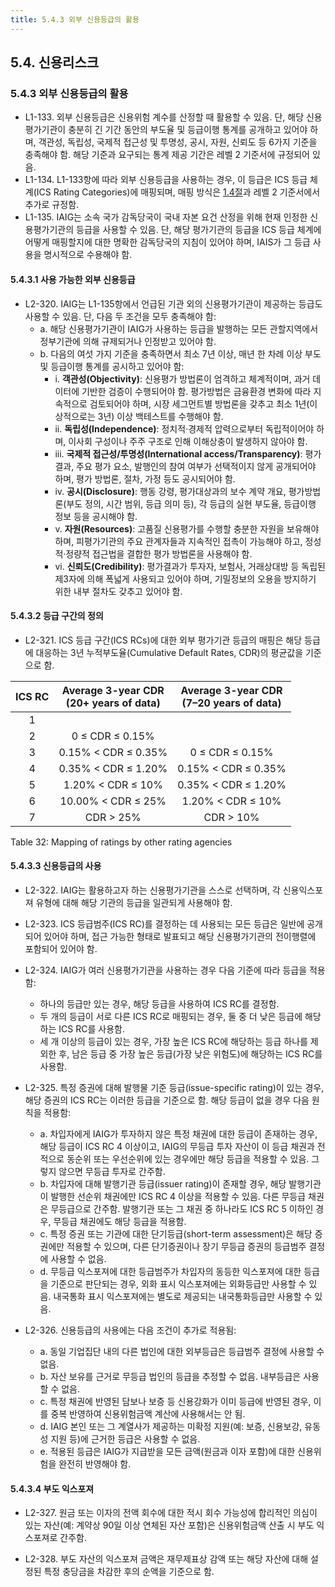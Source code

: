 ```yaml
---
title: 5.4.3 외부 신용등급의 활용
---
```

## 5.4. 신용리스크 
### 5.4.3 외부 신용등급의 활용

- L1-133. 외부 신용등급은 신용위험 계수를 산정할 때 활용할 수 있음. 단, 해당 신용평가기관이 충분히 긴 기간 동안의 부도율 및 등급이행 통계를 공개하고 있어야 하며, 객관성, 독립성, 국제적 접근성 및 투명성, 공시, 자원, 신뢰도 등 6가지 기준을 충족해야 함. 해당 기준과 요구되는 통계 제공 기간은 레벨 2 기준서에 규정되어 있음.
- L1-134. L1-133항에 따라 외부 신용등급을 사용하는 경우, 이 등급은 ICS 등급 체계(ICS Rating Categories)에 매핑되며, 매핑 방식은 [1.4절](/ko/ics/level/100#140)과 레벨 2 기준서에서 추가로 규정함.
- L1-135. IAIG는 소속 국가 감독당국이 국내 자본 요건 산정을 위해 현재 인정한 신용평가기관의 등급을 사용할 수 있음. 단, 해당 평가기관의 등급을 ICS 등급 체계에 어떻게 매핑할지에 대한 명확한 감독당국의 지침이 있어야 하며, IAIS가 그 등급 사용을 명시적으로 수용해야 함.

#### 5.4.3.1 사용 가능한 외부 신용등급

- L2-320. IAIG는 L1-135항에서 언급된 기관 외의 신용평가기관이 제공하는 등급도 사용할 수 있음. 단, 다음 두 조건을 모두 충족해야 함:
    - a. 해당 신용평가기관이 IAIG가 사용하는 등급을 발행하는 모든 관할지역에서 정부기관에 의해 규제되거나 인정받고 있어야 함.
    - b. 다음의 여섯 가지 기준을 충족하면서 최소 7년 이상, 매년 한 차례 이상 부도 및 등급이행 통계를 공시하고 있어야 함:
        - i. **객관성(Objectivity)**: 신용평가 방법론이 엄격하고 체계적이며, 과거 데이터에 기반한 검증이 수행되어야 함. 평가방법은 금융환경 변화에 따라 지속적으로 검토되어야 하며, 시장 세그먼트별 방법론을 갖추고 최소 1년(이상적으로는 3년) 이상 백테스트를 수행해야 함.
        - ii. **독립성(Independence)**: 정치적·경제적 압력으로부터 독립적이어야 하며, 이사회 구성이나 주주 구조로 인해 이해상충이 발생하지 않아야 함.
        - iii. **국제적 접근성/투명성(International access/Transparency)**: 평가 결과, 주요 평가 요소, 발행인의 참여 여부가 선택적이지 않게 공개되어야 하며, 평가 방법론, 절차, 가정 등도 공시되어야 함.
        - iv. **공시(Disclosure)**: 행동 강령, 평가대상과의 보수 계약 개요, 평가방법론(부도 정의, 시간 범위, 등급 의미 등), 각 등급의 실현 부도율, 등급이행 정보 등을 공시해야 함.
        - v. **자원(Resources)**: 고품질 신용평가를 수행할 충분한 자원을 보유해야 하며, 피평가기관의 주요 관계자들과 지속적인 접촉이 가능해야 하고, 정성적·정량적 접근법을 결합한 평가 방법론을 사용해야 함.
        - vi. **신뢰도(Credibility)**: 평가결과가 투자자, 보험사, 거래상대방 등 독립된 제3자에 의해 폭넓게 사용되고 있어야 하며, 기밀정보의 오용을 방지하기 위한 내부 절차도 갖추고 있어야 함.

#### 5.4.3.2 등급 구간의 정의

- L2-321. ICS 등급 구간(ICS RCs)에 대한 외부 평가기관 등급의 매핑은 해당 등급에 대응하는 3년 누적부도율(Cumulative Default Rates, CDR)의 평균값을 기준으로 함.

| ICS RC | Average 3-year CDR<br/> (20+ years of data)| Average 3-year CDR<br/> (7–20 years of data) |
|:------:|:-------------------:|:---------------------:|
| 1      |                      |                       |
| 2      | 0 ≤ CDR ≤ 0.15%      |                       |
| 3      | 0.15% < CDR ≤ 0.35%  | 0 ≤ CDR ≤ 0.15%       |
| 4      | 0.35% < CDR ≤ 1.20%  | 0.15% < CDR ≤ 0.35%   |
| 5      | 1.20% < CDR ≤ 10%    | 0.35% < CDR ≤ 1.20%   |
| 6      | 10.00% < CDR ≤ 25%   | 1.20% < CDR ≤ 10%     |
| 7      | CDR > 25%            | CDR > 10%             |

<GCaption>Table 32: Mapping of ratings by other rating agencies</GCaption>

#### 5.4.3.3 신용등급의 사용

- L2-322. IAIG는 활용하고자 하는 신용평가기관을 스스로 선택하며, 각 신용익스포져 유형에 대해 해당 기관의 등급을 일관되게 사용해야 함.

- L2-323. ICS 등급범주(ICS RC)를 결정하는 데 사용되는 모든 등급은 일반에 공개되어 있어야 하며, 접근 가능한 형태로 발표되고 해당 신용평가기관의 전이행렬에 포함되어 있어야 함.

- L2-324. IAIG가 여러 신용평가기관을 사용하는 경우 다음 기준에 따라 등급을 적용함:
  - 하나의 등급만 있는 경우, 해당 등급을 사용하여 ICS RC를 결정함.
  - 두 개의 등급이 서로 다른 ICS RC로 매핑되는 경우, 둘 중 더 낮은 등급에 해당하는 ICS RC를 사용함.
  - 세 개 이상의 등급이 있는 경우, 가장 높은 ICS RC에 해당하는 등급 하나를 제외한 후, 남은 등급 중 가장 높은 등급(가장 낮은 위험도)에 해당하는 ICS RC를 사용함.

- L2-325. 특정 증권에 대해 발행물 기준 등급(issue-specific rating)이 있는 경우, 해당 증권의 ICS RC는 이러한 등급을 기준으로 함. 해당 등급이 없을 경우 다음 원칙을 적용함:
  - a. 차입자에게 IAIG가 투자하지 않은 특정 채권에 대한 등급이 존재하는 경우, 해당 등급이 ICS RC 4 이상이고, IAIG의 무등급 투자 자산이 이 등급 채권과 전적으로 동순위 또는 우선순위에 있는 경우에만 해당 등급을 적용할 수 있음. 그렇지 않으면 무등급 투자로 간주함.
  - b. 차입자에 대해 발행기관 등급(issuer rating)이 존재할 경우, 해당 발행기관이 발행한 선순위 채권에만 ICS RC 4 이상을 적용할 수 있음. 다른 무등급 채권은 무등급으로 간주함. 발행기관 또는 그 채권 중 하나라도 ICS RC 5 이하인 경우, 무등급 채권에도 해당 등급을 적용함.
  - c. 특정 증권 또는 기관에 대한 단기등급(short-term assessment)은 해당 증권에만 적용할 수 있으며, 다른 단기증권이나 장기 무등급 증권의 등급범주 결정에 사용할 수 없음.
  - d. 무등급 익스포져에 대한 등급범주가 차입자의 동등한 익스포져에 대한 등급을 기준으로 판단되는 경우, 외화 표시 익스포져에는 외화등급만 사용할 수 있음. 내국통화 표시 익스포져에는 별도로 제공되는 내국통화등급만 사용할 수 있음.

- L2-326. 신용등급의 사용에는 다음 조건이 추가로 적용됨:
  - a. 동일 기업집단 내의 다른 법인에 대한 외부등급은 등급범주 결정에 사용할 수 없음.
  - b. 자산 보유를 근거로 무등급 법인의 등급을 추정할 수 없음. 내부등급은 사용할 수 없음.
  - c. 특정 채권에 반영된 담보나 보증 등 신용강화가 이미 등급에 반영된 경우, 이를 중복 반영하여 신용위험금액 계산에 사용해서는 안 됨.
  - d. IAIG 본인 또는 그 계열사가 제공하는 미확정 지원(예: 보증, 신용보강, 유동성 지원 등)에 근거한 등급은 사용할 수 없음.
  - e. 적용된 등급은 IAIG가 지급받을 모든 금액(원금과 이자 포함)에 대한 신용위험을 완전히 반영해야 함.

#### 5.4.3.4 부도 익스포져

- L2-327. 원금 또는 이자의 전액 회수에 대한 적시 회수 가능성에 합리적인 의심이 있는 자산(예: 계약상 90일 이상 연체된 자산 포함)은 신용위험금액 산출 시 부도 익스포져로 간주함.

- L2-328. 부도 자산의 익스포져 금액은 재무제표상 감액 또는 해당 자산에 대해 설정된 특정 충당금을 차감한 후의 순액을 기준으로 함.
